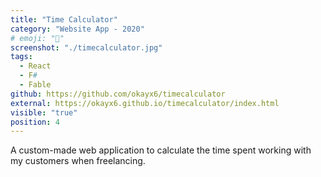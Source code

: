 ```yaml
---
title: "Time Calculator"
category: "Website App - 2020"
# emoji: "📓"
screenshot: "./timecalculator.jpg"
tags:
  - React
  - F#
  - Fable
github: https://github.com/okayx6/timecalculator
external: https://okayx6.github.io/timecalculator/index.html
visible: "true"
position: 4
---
```


A custom-made web application to calculate the time spent working with my customers when freelancing.
